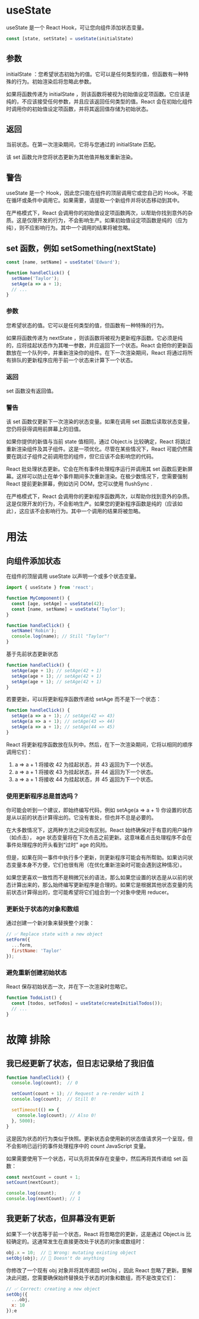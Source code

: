 # useState

useState 是一个 React Hook，可让您向组件添加状态变量。

``` javascript
const [state, setState] = useState(initialState)
```

## 参数

initialState ：您希望状态初始为的值。它可以是任何类型的值，但函数有一种特殊的行为。初始渲染后将忽略此参数。

如果将函数传递为 initialState ，则该函数将被视为初始值设定项函数。它应该是纯的，不应该接受任何参数，并且应该返回任何类型的值。React 会在初始化组件时调用你的初始值设定项函数，并将其返回值存储为初始状态。

## 返回

当前状态。在第一次渲染期间，它将与您通过的 initialState 匹配。

该 set 函数允许您将状态更新为其他值并触发重新渲染。

## 警告

useState 是一个 Hook，因此您只能在组件的顶层调用它或您自己的 Hook。不能在循环或条件中调用它。如果需要，请提取一个新组件并将状态移动到其中。

在严格模式下，React 会调用你的初始值设定项函数两次，以帮助你找到意外的杂质。这是仅限开发的行为，不会影响生产。如果初始值设定项函数是纯的（应为纯），则不应影响行为。其中一个调用的结果将被忽略。

## set 函数，例如 setSomething(nextState)

``` javascript
const [name, setName] = useState('Edward');

function handleClick() {
  setName('Taylor');
  setAge(a => a + 1);
  // ...
}
```

### 参数

您希望状态的值。它可以是任何类型的值，但函数有一种特殊的行为。

如果将函数传递为 nextState ，则该函数将被视为更新程序函数。它必须是纯的，应将挂起状态作为其唯一参数，并应返回下一个状态。React 会把你的更新函数放在一个队列中，并重新渲染你的组件。在下一次渲染期间，React 将通过将所有排队的更新程序应用于前一个状态来计算下一个状态。

### 返回

set 函数没有返回值。

### 警告

该 set 函数仅更新下一次渲染的状态变量。如果在调用 set 函数后读取状态变量，您仍将获得调用前屏幕上的旧值。

如果你提供的新值与当前 state 值相同，通过 Object.is 比较确定，React 将跳过重新渲染组件及其子组件。这是一项优化。尽管在某些情况下，React 可能仍然需要在跳过子组件之前调用您的组件，但它应该不会影响您的代码。

React 批处理状态更新。它会在所有事件处理程序运行并调用其 set 函数后更新屏幕。这样可以防止在单个事件期间多次重新渲染。在极少数情况下，您需要强制 React 提前更新屏幕，例如访问 DOM，您可以使用 flushSync .

在严格模式下，React 会调用你的更新程序函数两次，以帮助你找到意外的杂质。这是仅限开发的行为，不会影响生产。如果您的更新程序函数是纯的（应该如此），这应该不会影响行为。其中一个调用的结果将被忽略。

# 用法

## 向组件添加状态

在组件的顶层调用 useState 以声明一个或多个状态变量。

``` javascript
import { useState } from 'react';

function MyComponent() {
  const [age, setAge] = useState(42);
  const [name, setName] = useState('Taylor');
}
```

``` javascript
function handleClick() {
  setName('Robin');
  console.log(name); // Still "Taylor"!
}
```

基于先前状态更新状态

``` javascript
function handleClick() {
  setAge(age + 1); // setAge(42 + 1)
  setAge(age + 1); // setAge(42 + 1)
  setAge(age + 1); // setAge(42 + 1)
}
```

若要更新，可以将更新程序函数传递给 setAge 而不是下一个状态：

``` javascript
function handleClick() {
  setAge(a => a + 1); // setAge(42 => 43)
  setAge(a => a + 1); // setAge(43 => 44)
  setAge(a => a + 1); // setAge(44 => 45)
}
```

React 将更新程序函数放在队列中。然后，在下一次渲染期间，它将以相同的顺序调用它们：

1. a => a + 1 将接收 42 为挂起状态，并 43 返回为下一个状态。
2. a => a + 1 将接收 43 为挂起状态，并 44 返回为下一个状态。
3. a => a + 1 将接收 44 为挂起状态，并 45 返回为下一个状态。

### 使用更新程序总是首选吗？

你可能会听到一个建议，即始终编写代码，例如 setAge(a => a + 1) 你设置的状态是从以前的状态计算得出的。它没有害处，但也并不总是必要的。

在大多数情况下，这两种方法之间没有区别。React 始终确保对于有意的用户操作（如点击）， age 状态变量将在下次点击之前更新。这意味着点击处理程序不会在事件处理程序的开头看到“过时” age 的风险。

但是，如果在同一事件中执行多个更新，则更新程序可能会有所帮助。如果访问状态变量本身不方便，它们也很有用（在优化重新渲染时可能会遇到这种情况）。

如果您更喜欢一致性而不是稍微冗长的语法，那么如果您设置的状态是从以前的状态计算出来的，那么始终编写更新程序是合理的。如果它是根据其他状态变量的先前状态计算得出的，您可能希望将它们组合到一个对象中使用 reducer。

### 更新处于状态的对象和数组

通过创建一个新对象来替换整个对象：

``` javascript
// ✅ Replace state with a new object
setForm({
  ...form,
  firstName: 'Taylor'
});
```

### 避免重新创建初始状态

React 保存初始状态一次，并在下一次渲染时忽略它。

``` javascript
function TodoList() {
  const [todos, setTodos] = useState(createInitialTodos());
  // ...
}
```

# 故障 排除

## 我已经更新了状态，但日志记录给了我旧值

``` javascript
function handleClick() {
  console.log(count);  // 0

  setCount(count + 1); // Request a re-render with 1
  console.log(count);  // Still 0!

  setTimeout(() => {
    console.log(count); // Also 0!
  }, 5000);
}
```

这是因为状态的行为类似于快照。更新状态会使用新的状态值请求另一个呈现，但不会影响已运行的事件处理程序中的 count JavaScript 变量。

如果需要使用下一个状态，可以先将其保存在变量中，然后再将其传递给 set 函数：

``` javascript
const nextCount = count + 1;
setCount(nextCount);

console.log(count);     // 0
console.log(nextCount); // 1
```

## 我更新了状态，但屏幕没有更新

如果下一个状态等于前一个状态，React 将忽略您的更新，这是通过 Object.is 比较确定的。这通常发生在直接更改处于状态的对象或数组时：

``` javascript
obj.x = 10;  // 🚩 Wrong: mutating existing object
setObj(obj); // 🚩 Doesn't do anything
```

你修改了一个现有 obj 对象并将其传递回 setObj ，因此 React 忽略了更新。要解决此问题，您需要确保始终替换处于状态的对象和数组，而不是改变它们：

``` javascript
// ✅ Correct: creating a new object
setObj({
  ...obj,
  x: 10
});e
```